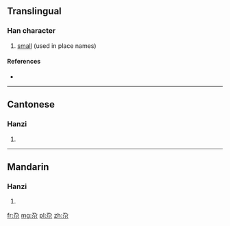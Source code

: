 ==Translingual==

===Han character===
{{Han char|rn=42|rad=小|as=02|sn=5|four=1790<sub>2</sub>|canj=弓尸火 (NSF)|ids=⿱[[乃]][[小]]}}

# [[small]] (used in place names)

====References====
* {{Han ref|kx=0297.011|hdz=10562.040|uh=5C15|ud=23573|bh=C9D4|bd=51668}}

----

==Cantonese==

===Hanzi===
{{yue-hanzi|jyut=|y=ga1}}

# {{defn|lang=yue|sort=小02}}

----

==Mandarin==

===Hanzi===
{{cmn-hanzi|pin=[[gǎ]] ([[ga3]])|wg=ka<sup>3</sup>}}

# {{defn|lang=cmn|sort=小02}}

[[fr:尕]]
[[mg:尕]]
[[pl:尕]]
[[zh:尕]]